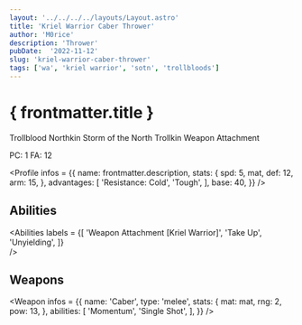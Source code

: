 ```yaml
---
layout: '../../../../layouts/Layout.astro'
title: 'Kriel Warrior Caber Thrower'
author: 'M0rice'
description: 'Thrower'
pubDate:  '2022-11-12'
slug: 'kriel-warrior-caber-thrower'
tags: ['wa', 'kriel warrior', 'sotn', 'trollbloods']
---
```



# { frontmatter.title }
Trollblood Northkin Storm of the North Trollkin Weapon Attachment

PC: 1
FA: 12

<Profile
    infos = {{
        name: frontmatter.description,
        stats: {
            spd: 5,
            mat,
            def: 12,
            arm: 15,
        },
        advantages: [
            'Resistance: Cold',
            'Tough',
        ],
        base: 40,
    }}
/>

## Abilities
<Abilities
    labels = {[
        'Weapon Attachment [Kriel Warrior]',
        'Take Up',
        'Unyielding',
    ]}    
/>

## Weapons
<Weapon
    infos = {{
        name: 'Caber',
        type: 'melee',
        stats: {
            mat: mat,
            rng: 2,
            pow: 13,
        },
        abilities: [
            'Momentum',
            'Single Shot',
        ],
    }}
/>
